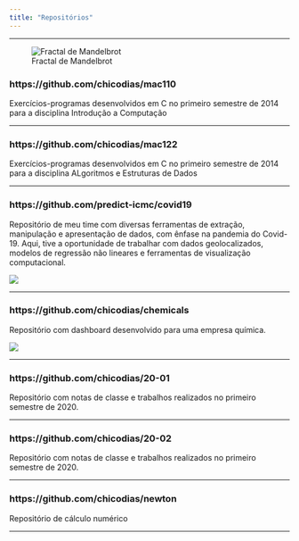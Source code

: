 ```yaml
---
title: "Repositórios"
---
```

***

![Fractal de Mandelbrot](mandel.png)

### https://github.com/chicodias/mac110

Exercícios-programas desenvolvidos em C no primeiro semestre de 2014 para a disciplina Introdução a Computação

***

### https://github.com/chicodias/mac122

Exercícios-programas desenvolvidos em C no primeiro semestre de 2014 para a disciplina ALgoritmos e Estruturas de Dados

***


### https://github.com/predict-icmc/covid19

Repositório de meu time com diversas ferramentas de extração, manipulação e apresentação de dados, com ênfase na pandemia do Covid-19. Aqui, tive a oportunidade de trabalhar com dados geolocalizados, modelos de regressão não lineares e ferramentas de visualização computacional.

![](site.png)

***

### https://github.com/chicodias/chemicals

Repositório com dashboard desenvolvido para uma empresa química. 

![](chem.png)

***

### https://github.com/chicodias/20-01

Repositório com notas de classe e trabalhos realizados no primeiro semestre de 2020.

***

### https://github.com/chicodias/20-02

Repositório com notas de classe e trabalhos realizados no primeiro semestre de 2020.

*** 

### https://github.com/chicodias/newton

Repositório de cálculo numérico

*** 

